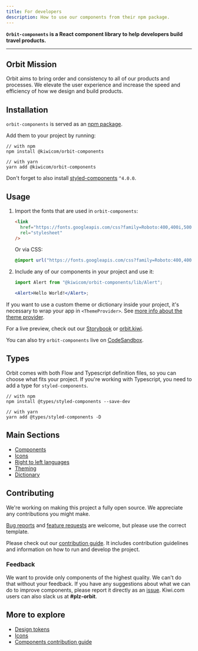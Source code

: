 ```yaml
---
title: For developers
description: How to use our components from their npm package.
---
```


**`Orbit-components` is a React component library to help developers build travel products.**

---

## Orbit Mission

Orbit aims to bring order and consistency to all of our products and processes.
We elevate the user experience and increase the speed and efficiency of how we design and build products.

## Installation

`orbit-components` is served as an [npm package](https://www.npmjs.com/package/@kiwicom/orbit-components).

Add them to your project by running:

```shell
// with npm
npm install @kiwicom/orbit-components

// with yarn
yarn add @kiwicom/orbit-components
```

Don't forget to also install [styled-components](https://github.com/styled-components/styled-components/) `^4.0.0`.

## Usage

1. Import the fonts that are used in `orbit-components`:

   ```html
   <link
     href="https://fonts.googleapis.com/css?family=Roboto:400,400i,500,500i,700"
     rel="stylesheet"
   />
   ```

   Or via CSS:

   ```css
   @import url("https://fonts.googleapis.com/css?family=Roboto:400,400i,500,500i,700");
   ```

2. Include any of our components in your project and use it:

   ```jsx
   import Alert from "@kiwicom/orbit-components/lib/Alert";

   <Alert>Hello World!</Alert>;
   ```

If you want to use a custom theme or dictionary inside your project,
it's necessary to wrap your app in `<ThemeProvider>`.
See [more info about the theme provider](https://github.com/kiwicom/orbit/tree/master/packages/orbit-components/src/ThemeProvider/README.md).

For a live preview, check out our [Storybook](https://kiwicom.github.io/orbit/) or [orbit.kiwi](https://orbit.kiwi).

You can also try `orbit-components` live on [CodeSandbox](https://codesandbox.io/s/github/designkiwicom/orbit-sandbox).

## Types

Orbit comes with both Flow and Typescript definition files, so you can choose what fits your project.
If you're working with Typescript, you need to add a type for `styled-components`.

```shell
// with npm
npm install @types/styled-components --save-dev

// with yarn
yarn add @types/styled-components -D
```

## Main Sections

- [Components](/components/action/button/)
- [Icons](/foundation/icons/)
- [Right to left languages](/development/utilities/rtl-languages/)
- [Theming](https://github.com/kiwicom/orbit/blob/master/.github/theming.md)
- [Dictionary](/development/guides/dictionary/)

## Contributing

We're working on making this project a fully open source.
We appreciate any contributions you might make.

[Bug reports](https://github.com/kiwicom/orbit/issues/new?template=bug_report.md)
and [feature requests](https://github.com/kiwicom/orbit/issues/new?template=feature_request.md) are welcome,
but please use the correct template.

Please check out our [contribution guide](https://github.com/kiwicom/orbit/tree/master/.github/contribution/README.md).
It includes contribution guidelines and information on how to run and develop the project.

### Feedback

We want to provide only components of the highest quality.
We can't do that without your feedback.
If you have any suggestions about what we can do to improve components,
please report it directly as an [issue](https://github.com/kiwicom/orbit/issues/new/choose).
Kiwi.com users can also slack us at **\#plz-orbit**.

## More to explore

- [Design tokens](/foundation/design-tokens/)
- [Icons](/foundation/icons/)
- [Components contribution guide](https://github.com/kiwicom/orbit-components/blob/master/.github/contributing.md)
